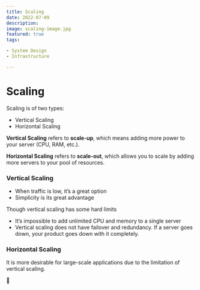 ```yaml
---
title: Scaling
date: 2022-07-09
description:
image: scaling-image.jpg
featured: true
tags:

- System Design
- Infrastructure

---
```


# Scaling

Scaling is of two types:

- Vertical Scaling
- Horizontal Scaling

**Vertical Scaling** refers to **scale-up**, which means adding more power to your server (CPU, RAM, etc.).

**Horizontal Scaling** refers to **scale-out**, which allows you to scale by adding more servers to your pool of
resources.

### Vertical Scaling

- When traffic is low, it’s a great option
- Simplicity is its great advantage

Though vertical scaling has some hard limits

- It’s impossible to add unlimited CPU and memory to a single server
- Vertical scaling does not have failover and redundancy. If a server goes down, your product goes down with it
  completely.

### Horizontal Scaling

It is more desirable for large-scale applications due to the limitation of vertical scaling.

🍅